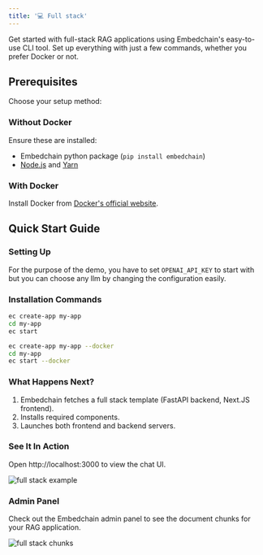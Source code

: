 ```yaml
---
title: '💻 Full stack'
---
```


Get started with full-stack RAG applications using Embedchain's easy-to-use CLI tool. Set up everything with just a few commands, whether you prefer Docker or not.

## Prerequisites

Choose your setup method:

### Without Docker

Ensure these are installed:

- Embedchain python package (`pip install embedchain`)
- [Node.js](https://docs.npmjs.com/downloading-and-installing-node-js-and-npm) and [Yarn](https://classic.yarnpkg.com/lang/en/docs/install/)

### With Docker

Install Docker from [Docker's official website](https://docs.docker.com/engine/install/).

## Quick Start Guide

### Setting Up

For the purpose of the demo, you have to set `OPENAI_API_KEY` to start with but you can choose any llm by changing the configuration easily.

### Installation Commands

<CodeGroup>

```bash without docker
ec create-app my-app
cd my-app
ec start
```

```bash with docker
ec create-app my-app --docker
cd my-app
ec start --docker
```

</CodeGroup>

### What Happens Next?

1. Embedchain fetches a full stack template (FastAPI backend, Next.JS frontend).
2. Installs required components.
3. Launches both frontend and backend servers.

### See It In Action

Open http://localhost:3000 to view the chat UI.

![full stack example](/images/fullstack.png)

### Admin Panel

Check out the Embedchain admin panel to see the document chunks for your RAG application.

![full stack chunks](/images/fullstack-chunks.png)
